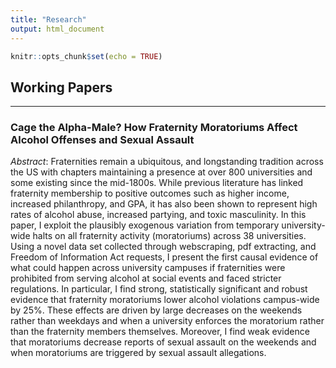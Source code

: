 ```yaml
---
title: "Research"
output: html_document
---
```


```r
knitr::opts_chunk$set(echo = TRUE)
```

## Working Papers
***
### Cage the Alpha-Male? How Fraternity Moratoriums Affect Alcohol Offenses and Sexual Assault

*Abstract*: Fraternities remain a ubiquitous, and longstanding tradition across the US with chapters maintaining a presence at over 800 universities and some existing since the mid-1800s. While previous literature has linked fraternity membership to positive outcomes such as higher income, increased philanthropy, and GPA, it has also been shown to represent high rates of alcohol abuse, increased partying, and toxic masculinity. In this paper, I exploit the plausibly exogenous variation from temporary university-wide halts on all fraternity activity (moratoriums) across 38 universities. Using a novel data set collected through webscraping, pdf extracting, and Freedom of Information Act requests, I present the first causal evidence of what could happen across university campuses if fraternities were prohibited from serving alcohol at social events and faced stricter regulations. In particular, I find strong, statistically significant and robust evidence that fraternity moratoriums lower alcohol violations campus-wide by 25%. These effects are driven by large decreases on the weekends rather than weekdays and when a university enforces the moratorium rather than the fraternity members themselves. Moreover, I find weak evidence that moratoriums decrease reports of sexual assault on the weekends and when moratoriums are triggered by sexual assault allegations.

